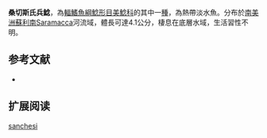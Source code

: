{{Speciesbox
| name = 桑切斯氏兵鯰
| image =  
| image_width = 250px
| image_caption = 
| status = NE
| status_system = IUCN3.1
| genus = Corydoras
| species = sanchesi
| authority = [[Nijssen_&_Isbrücker|Nijssen & Isbrücker]], 1967
| synonyms = 
}}

'''桑切斯氏兵鯰'''，為[[輻鰭魚綱|輻鰭魚綱]][[鯰形目|鯰形目]][[美鯰科|美鯰科]]的其中一[[種|種]]，為熱帶淡水魚。分布於[[南美洲|南美洲]][[蘇利南|蘇利南]]Saramacca河流域，體長可達4.1公分，棲息在底層水域，生活習性不明。

==参考文献==
*{{FishBase_species|genus=Corydoras|species=sanchesi|year=2014|month=11}}

== 扩展阅读 ==
{{refbegin}}
{{wikispecies-inline|Corydoras sanchesi|桑切斯氏兵鯰}}
{{refend}}
{{Taxonbar|from=Q6430034}}

[[Category:兵鯰屬|sanchesi]]